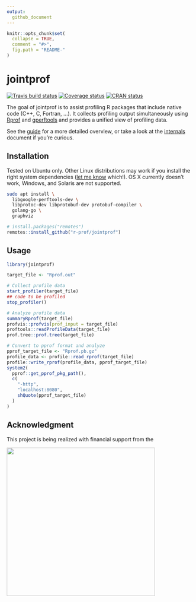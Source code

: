 ```yaml
---
output:
  github_document
---
```


<!-- README.md is generated from README.Rmd. Please edit that file -->

```r
knitr::opts_chunk$set(
  collapse = TRUE,
  comment = "#>",
  fig.path = "README-"
)
```

# jointprof

[![Travis build status](https://travis-ci.org/r-prof/jointprof.svg?branch=master)](https://travis-ci.org/r-prof/jointprof) [![Coverage status](https://codecov.io/gh/r-prof/jointprof/branch/master/graph/badge.svg)](https://codecov.io/github/r-prof/jointprof?branch=master) [![CRAN status](http://www.r-pkg.org/badges/version/jointprof)](https://cran.r-project.org/package=jointprof)

The goal of jointprof is to assist profiling R packages that include native code (C++, C, Fortran, ...).
It collects profiling output simultaneously using [Rprof](https://www.rdocumentation.org/packages/utils/versions/3.4.3/topics/Rprof) and [gperftools](https://github.com/gperftools/gperftools) and provides a unified view of profiling data.

See the [guide](https://r-prof.github.io/jointprof/articles/guide.html) for a more detailed overview, or take a look at the [internals](https://r-prof.github.io/jointprof/articles/internals.html) document if you're curious.

## Installation

Tested on Ubuntu only. Other Linux distributions may work if you install the right system dependencies ([let me know](https://github.com/r-prof/jointprof/issues) which!). OS X currently doesn't work, Windows, and Solaris are not supported.

```sh
sudo apt install \
  libgoogle-perftools-dev \
  libprotoc-dev libprotobuf-dev protobuf-compiler \
  golang-go \
  graphviz
```

```r
# install.packages("remotes")
remotes::install_github("r-prof/jointprof")
```

## Usage

```r
library(jointprof)

target_file <- "Rprof.out"

# Collect profile data
start_profiler(target_file)
## code to be profiled
stop_profiler()

# Analyze profile data
summaryRprof(target_file)
profvis::profvis(prof_input = target_file)
proftools::readProfileData(target_file)
prof.tree::prof.tree(target_file)

# Convert to pprof format and analyze
pprof_target_file <- "Rprof.pb.gz"
profile_data <- profile::read_rprof(target_file)
profile::write_rprof(profile_data, pprof_target_file)
system2(
  pprof::get_pprof_pkg_path(),
  c(
    "-http",
    "localhost:8080",
    shQuote(pprof_target_file)
  )
)
```


## Acknowledgment

This project is being realized with financial support from the

<img src="https://www.r-consortium.org/wp-content/uploads/sites/13/2016/09/RConsortium_Horizontal_Pantone.png" width="400">
